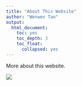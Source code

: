 ---
title: "About This Website"
author: "Wenwen Tan"
output:
  html_document:
    toc: yes
    toc_depth: 3
    toc_float:
      collapsed: yes
---


More about this website.

![](https://github.com/evatan123/personal_site/blob/master/425.JPG?raw=true)